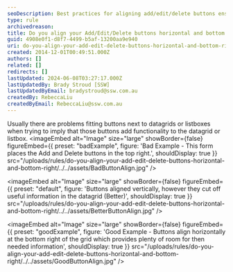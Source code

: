 ```yaml
---
seoDescription: Best practices for aligning add/edit/delete buttons ensure a seamless user experience by placing them horizontally at the bottom right of datagrids and listboxes.
type: rule
archivedreason:
title: Do you align your Add/Edit/Delete buttons horizontal and bottom right?
guid: 4908e0f1-d8f7-4499-b5af-13200aa9e940
uri: do-you-align-your-add-edit-delete-buttons-horizontal-and-bottom-right
created: 2014-12-01T00:49:51.000Z
authors: []
related: []
redirects: []
lastUpdated: 2024-06-08T03:27:17.000Z
lastUpdatedBy: Brady Stroud [SSW]
lastUpdatedByEmail: bradystroud@ssw.com.au
createdBy: RebeccaLiu
createdByEmail: RebeccaLiu@ssw.com.au
---
```


Usually there are problems fitting buttons next to datagrids or listboxes when trying to imply that those buttons add functionality to the datagrid or listbox.
<imageEmbed
  alt="Image"
  size="large"
  showBorder={false}
  figureEmbed={{
    preset: "badExample",
    figure: 'Bad Example - This form places the Add and Delete buttons in the top right.',
    shouldDisplay: true
  }}
  src="/uploads/rules/do-you-align-your-add-edit-delete-buttons-horizontal-and-bottom-right/../../assets/BadButtonAlign.jpg"
/>


<imageEmbed
  alt="Image"
  size="large"
  showBorder={false}
  figureEmbed={{
    preset: "default",
    figure: 'Buttons aligned vertically, however they cut off useful information in the datagrid (Better)',
    shouldDisplay: true
  }}
  src="/uploads/rules/do-you-align-your-add-edit-delete-buttons-horizontal-and-bottom-right/../../assets/BetterButtonAlign.jpg"
/>

<imageEmbed
  alt="Image"
  size="large"
  showBorder={false}
  figureEmbed={{
    preset: "goodExample",
    figure: 'Good Example - Buttons align horizontally at the bottom right of the grid which provides plenty of room for then needed information',
    shouldDisplay: true
  }}
  src="/uploads/rules/do-you-align-your-add-edit-delete-buttons-horizontal-and-bottom-right/../../assets/GoodButtonAlign.jpg"
/>
